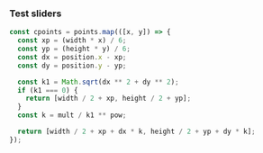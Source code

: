 
### Test sliders

<Slider />

```ts
const cpoints = points.map(([x, y]) => {
  const xp = (width * x) / 6;
  const yp = (height * y) / 6;
  const dx = position.x - xp;
  const dy = position.y - yp;

  const k1 = Math.sqrt(dx ** 2 + dy ** 2);
  if (k1 === 0) {
    return [width / 2 + xp, height / 2 + yp];
  }
  const k = mult / k1 ** pow;

  return [width / 2 + xp + dx * k, height / 2 + yp + dy * k];
});
```